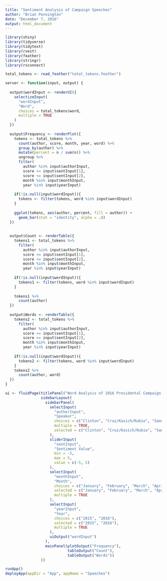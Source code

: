 ```yaml
---
title: "Sentiment Analysis of Campaign Speeches"
author: "Brian Pennington"
date: "December 7, 2016"
output: html_document
---
```


```r
library(shiny)
library(tidyverse)
library(tidytext)
library(rvest)
library(feather)
library(stringr)
library(rsconnect)

```

```r
total_tokens <- read_feather("total_tokens.feather")
```

```r
server <- function(input, output) {
  
  output$wordInput <- renderUI({
    selectizeInput(
      "wordInput",
      "Word",
      choices = total_tokens$word,
      multiple = TRUE
    )
  })
  
  output$Frequency <- renderPlot({
    tokens <- total_tokens %>%
      count(author, score, month, year, word) %>%
      group_by(author) %>%
      mutate(percent = n / sum(n)) %>%
      ungroup %>%
      filter(
        author %in% input$authorInput,
        score >= input$sentInput[1],
        score <= input$sentInput[2],
        month %in% input$monthInput,
        year %in% input$yearInput)
    
    if(!is.null(input$wordInput)){
      tokens <- filter(tokens, word %in% input$wordInput)
    }
    
    ggplot(tokens, aes(author, percent, fill = author)) +
      geom_bar(stat = "identity", alpha = .8)
  })
  
  
  output$Count <- renderTable({
    tokens1 <- total_tokens %>%
      filter(
        author %in% input$authorInput,
        score >= input$sentInput[1],
        score <= input$sentInput[2],
        month %in% input$monthInput,
        year %in% input$yearInput)
    
    if(!is.null(input$wordInput)){
      tokens1 <- filter(tokens, word %in% input$wordInput)
    }
    
    tokens1 %>%
      count(author)
  })
  
  output$Words <- renderTable({
    tokens2 <- total_tokens %>%
      filter(
        author %in% input$authorInput,
        score >= input$sentInput[1],
        score <= input$sentInput[2],
        month %in% input$monthInput,
        year %in% input$yearInput)
    
    if(!is.null(input$wordInput)){
      tokens2 <- filter(tokens, word %in% input$wordInput)
    }
    tokens2 %>%
      count(author, word)
  })
}  
```



```r
ui <- fluidPage(titlePanel("Word Analysis of 2016 Presidental Campaign Speeches"),
                sidebarLayout(
                  sidebarPanel(
                    selectInput(
                      "authorInput",
                      "Speaker",
                      choices = c("Clinton", "Cruz/Kasich/Rubio", "Sanders", "Trump"),
                      multiple = TRUE,
                      selected = c("Clinton", "Cruz/Kasich/Rubio", "Sanders", "Trump")
                    ),
                    sliderInput(
                      "sentInput",
                      "Sentiment Value",
                      min = -5,
                      max = 5,
                      value = c(-5, 5)
                    ),
                    selectInput(
                      "monthInput",
                      "Month",
                      choices = c("January", "February", "March", "April", "May", "June", "July", "August", "September", "October", "November", "December"),
                      selected = c("January", "February", "March", "April", "May", "June", "July", "August", "September", "October", "November", "December"),
                      multiple = TRUE
                    ),
                    selectInput(
                      "yearInput",
                      "Year",
                      choices = c("2015", "2016"),
                      selected = c("2015", "2016"),
                      multiple = TRUE
                    ),
                    uiOutput("wordInput")
                  ),
                  mainPanel(plotOutput("Frequency"),
                            tableOutput("Count"), 
                            tableOutput("Words"))
                ))
```

```r
runApp()
deployApp(appDir = "App", appName = "Speeches")
```
